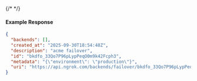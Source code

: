 {/* <!-- Code generated for API Clients. DO NOT EDIT. --> */}

#### Example Response
```json
{
  "backends": [],
  "created_at": "2025-09-30T18:54:48Z",
  "description": "acme failover",
  "id": "bkdfo_33Qo7P96pLypPeqO0m9k42Fcph3",
  "metadata": "{\"environment\": \"production\"}",
  "uri": "https://api.ngrok.com/backends/failover/bkdfo_33Qo7P96pLypPeqO0m9k42Fcph3"
}

```